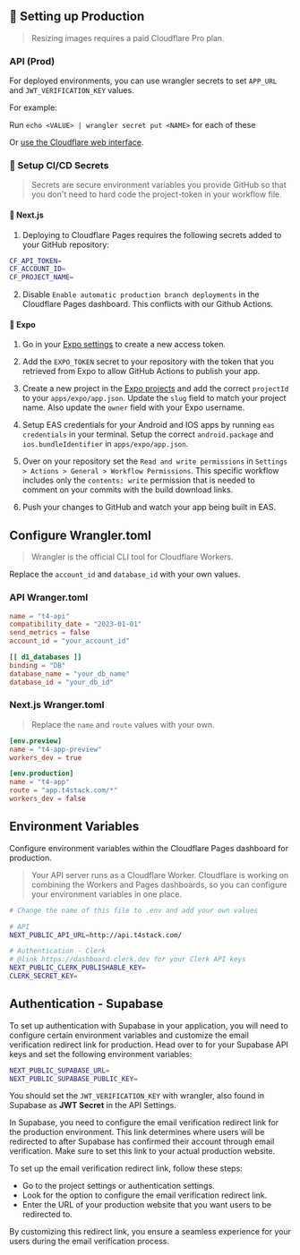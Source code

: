 ## 🚀 Setting up Production

> Resizing images requires a paid Cloudflare Pro plan.

### API (Prod)

For deployed environments, you can use wrangler secrets to set `APP_URL` and `JWT_VERIFICATION_KEY` values.

For example:

Run `echo <VALUE> | wrangler secret put <NAME>` for each of these

Or [use the Cloudflare web interface](https://developers.cloudflare.com/workers/platform/environment-variables/#environment-variables-via-the-dashboard).

### 🤫 Setup CI/CD Secrets

> Secrets are secure environment variables you provide GitHub so that you don't need to hard code the project-token in your workflow file.

#### 🔗 Next.js

1. Deploying to Cloudflare Pages requires the following secrets added to your GitHub repository:

```bash
CF_API_TOKEN=
CF_ACCOUNT_ID=
CF_PROJECT_NAME=
```

2. Disable `Enable automatic production branch deployments` in the Cloudflare Pages dashboard. This conflicts with our Github Actions.

#### 📱 Expo

1. Go in your [Expo settings](https://expo.dev/accounts/%5Baccount%5D/settings/access-tokens) to create a new access token.

2. Add the `EXPO_TOKEN` secret to your repository with the token that you retrieved from Expo to allow GitHub Actions to publish your app.

3. Create a new project in the [Expo projects](https://expo.dev/accounts/%5Baccount%5D/projects) and add the correct `projectId` to your `apps/expo/app.json`. Update the `slug` field to match your project name. Also update the `owner` field with your Expo username.

4. Setup EAS credentials for your Android and IOS apps by running `eas credentials` in your terminal. Setup the correct `android.package` and `ios.bundleIdentifier` in `apps/expo/app.json`.

5. Over on your repository set the `Read and write permissions` in `Settings > Actions > General > Workflow Permissions`. This specific workflow includes only the `contents: write` permission that is needed to comment on your commits with the build download links.

6. Push your changes to GitHub and watch your app being built in EAS.

## Configure Wrangler.toml

> Wrangler is the official CLI tool for Cloudflare Workers.

Replace the `account_id` and `database_id` with your own values.

### API Wranger.toml

```toml
name = "t4-api"
compatibility_date = "2023-01-01"
send_metrics = false
account_id = "your_account_id"

[[ d1_databases ]]
binding = "DB"
database_name = "your_db_name"
database_id = "your_db_id"
```

### Next.js Wranger.toml

> Replace the `name` and `route` values with your own.

```toml
[env.preview]
name = "t4-app-preview"
workers_dev = true

[env.production]
name = "t4-app"
route = "app.t4stack.com/*"
workers_dev = false
```

## Environment Variables

Configure environment variables within the Cloudflare Pages dashboard for production.

> Your API server runs as a Cloudflare Worker. Cloudflare is working on combining the Workers and Pages dashboards, so you can configure your environment variables in one place.

```bash
# Change the name of this file to .env and add your own values

# API
NEXT_PUBLIC_API_URL=http://api.t4stack.com/

# Authentication - Clerk
# @link https://dashboard.clerk.dev for your Clerk API keys
NEXT_PUBLIC_CLERK_PUBLISHABLE_KEY=
CLERK_SECRET_KEY=
```

## Authentication - Supabase

To set up authentication with Supabase in your application, you will need to configure certain environment
variables and customize the email verification redirect link for production.
Head over to [](https://supabase.com/dashboard) for your Supabase API keys and set the following environment variables:

```bash
NEXT_PUBLIC_SUPABASE_URL=
NEXT_PUBLIC_SUPABASE_PUBLIC_KEY=
```

You should set the `JWT_VERIFICATION_KEY` with wrangler, also found in Supabase as **JWT Secret** in the API Settings.

In Supabase, you need to configure the email verification redirect link for the production environment. This link determines where users will be redirected to after Supabase has confirmed their account through email verification. Make sure to set this link to your actual production website.

To set up the email verification redirect link, follow these steps:

- Go to the project settings or authentication settings.
- Look for the option to configure the email verification redirect link.
- Enter the URL of your production website that you want users to be redirected to.

By customizing this redirect link, you ensure a seamless experience for your users during the email verification process.
